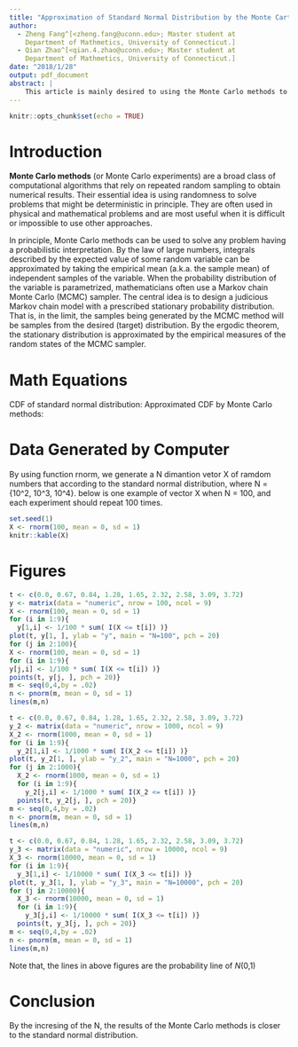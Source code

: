 ```yaml
---
title: "Approximation of Standard Normal Distribution by the Monte Carto Methods"
author:   
  - Zheng Fang^[<zheng.fang@uconn.edu>; Master student at
    Department of Mathmetics, University of Connecticut.]
  - Qian Zhao^[<qian.4.zhao@uconn.edu>; Master student at
    Department of Mathmetics, University of Connecticut.] 
date: "2018/1/28"
output: pdf_document
abstract: |
    This article is mainly desired to using the Monte Carlo methods to approximate the distribution of standard normal distribution, which is also know as *N*(0, 1)
---
```


```r
knitr::opts_chunk$set(echo = TRUE)
```

# Introduction {#sec:intro}
**Monte Carlo methods** (or Monte Carlo experiments) are a broad class of computational algorithms that rely on repeated random sampling to obtain numerical results. Their essential idea is using randomness to solve problems that might be deterministic in principle. They are often used in physical and mathematical problems and are most useful when it is difficult or impossible to use other approaches.

In principle, Monte Carlo methods can be used to solve any problem having a probabilistic interpretation. By the law of large numbers, integrals described by the expected value of some random variable can be approximated by taking the empirical mean (a.k.a. the sample mean) of independent samples of the variable. When the probability distribution of the variable is parametrized, mathematicians often use a Markov chain Monte Carlo (MCMC) sampler. The central idea is to design a judicious Markov chain model with a prescribed stationary probability distribution. That is, in the limit, the samples being generated by the MCMC method will be samples from the desired (target) distribution. By the ergodic theorem, the stationary distribution is approximated by the empirical measures of the random states of the MCMC sampler.



# Math Equations
CDF of standard normal distribution:
\begin{align}
    \Phi(t) = \int^t_{-\infty} \frac{1}{\sqrt{2\pi}}e^{-y^2/2}dy
\end{align}
Approximated CDF by Monte Carlo methods:
\begin{align}
    \hat{\Phi(t)} = \frac{1}{n}\sum_1^nI(X_i\leq t)
\end{align}



# Data Generated by Computer
By using function rnorm, we generate a N dimantion vetor X of ramdom numbers that according to the standard normal distribution, where N = {10^2, 10^3, 10^4}. below is one example of vector X when N = 100, and each experiment should repeat 100 times.
```r
set.seed(1)
X <- rnorm(100, mean = 0, sd = 1)
knitr::kable(X)
```



# Figures

```r
t <- c(0.0, 0.67, 0.84, 1.28, 1.65, 2.32, 2.58, 3.09, 3.72)
y <- matrix(data = "numeric", nrow = 100, ncol = 9)
X <- rnorm(100, mean = 0, sd = 1)
for (i in 1:9){
  y[1,i] <- 1/100 * sum( I(X <= t[i]) )}
plot(t, y[1, ], ylab = "y", main = "N=100", pch = 20)
for (j in 2:100){
X <- rnorm(100, mean = 0, sd = 1)
for (i in 1:9){
y[j,i] <- 1/100 * sum( I(X <= t[i]) )}
points(t, y[j, ], pch = 20)}
m <- seq(0,4,by = .02)
n <- pnorm(m, mean = 0, sd = 1)
lines(m,n)
```

```r
t <- c(0.0, 0.67, 0.84, 1.28, 1.65, 2.32, 2.58, 3.09, 3.72)
y_2 <- matrix(data = "numeric", nrow = 1000, ncol = 9)
X_2 <- rnorm(1000, mean = 0, sd = 1)
for (i in 1:9){
  y_2[1,i] <- 1/1000 * sum( I(X_2 <= t[i]) )}
plot(t, y_2[1, ], ylab = "y_2", main = "N=1000", pch = 20)
for (j in 2:1000){
  X_2 <- rnorm(1000, mean = 0, sd = 1)
  for (i in 1:9){
    y_2[j,i] <- 1/1000 * sum( I(X_2 <= t[i]) )}
  points(t, y_2[j, ], pch = 20)}
m <- seq(0,4,by = .02)
n <- pnorm(m, mean = 0, sd = 1)
lines(m,n)
```

```r
t <- c(0.0, 0.67, 0.84, 1.28, 1.65, 2.32, 2.58, 3.09, 3.72)
y_3 <- matrix(data = "numeric", nrow = 10000, ncol = 9)
X_3 <- rnorm(10000, mean = 0, sd = 1)
for (i in 1:9){
  y_3[1,i] <- 1/10000 * sum( I(X_3 <= t[i]) )}
plot(t, y_3[1, ], ylab = "y_3", main = "N=10000", pch = 20)
for (j in 2:10000){
  X_3 <- rnorm(10000, mean = 0, sd = 1)
  for (i in 1:9){
    y_3[j,i] <- 1/10000 * sum( I(X_3 <= t[i]) )}
  points(t, y_3[j, ], pch = 20)}
m <- seq(0,4,by = .02)
n <- pnorm(m, mean = 0, sd = 1)
lines(m,n)
```
Note that, the lines in above figures are the probability line of *N*(0,1)


# Conclusion
By the incresing of the N, the results of the Monte Carlo methods is closer to the standard normal distribution.